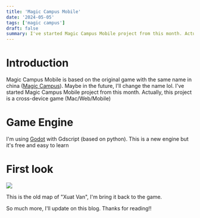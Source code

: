 ```yaml
---
title: 'Magic Campus Mobile'
date: '2024-05-05'
tags: ['magic campus']
draft: false
summary: I've started Magic Campus Mobile project from this month. Actually, this project is a cross-device game (Mac/Web/Mobile)
---
```


# Introduction

Magic Campus Mobile is based on the original game with the same name in china ([Magic Campus](https://mc.lezi.com/)). Maybe in the future, I'll change the name lol. I've started Magic Campus Mobile project from this month. Actually, this project is a cross-device game (Mac/Web/Mobile)

# Game Engine

I'm using [Godot](https://godotengine.org/) with Gdscript (based on python). This is a new engine but it's free and easy to learn

# First look

![](/blog/mc/1.png)

This is the old map of "Xuat Van", I'm bring it back to the game. 

So much more, I'll update on this blog. Thanks for reading!!